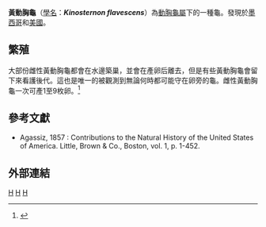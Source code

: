 {{Speciesbox 
| genus = Kinosternon
| species = flavescens
| authority = [[Agassiz|Agassiz]], 1857
| status = LC
| status_system = IUCN
| trend = stable
| image = Kinosternon flavescens 1.jpg
| synonyms = 
* ''Cinosternon flavescens'' <small>Agassiz, 1857</small>
* ''Platythyra flavescens'' <small>Agassiz, 1857</small>
* ''Cinosternum flavescens'' <small>Agassiz, 1857</small>
* ''Kinosternum flavescens'' <small>Cope, 1892</small>
* ''Kinosternon flavescens'' <small>Stone, 1903</small>
* ''Kinosternon flavescens flavescens'' <small>Hartweg, 1938</small>
* ''Kinosternon flavescens spooneri'' <small>Smith, 1951</small>
* ''Platythyra flavenscens'' <small>Raun & Gehlbach, 1972</small> ''([[ex_errore|ex errore]])''
* ''Kinosternon spooneri'' <small>Collins, 1991</small>
| synonyms_ref=<ref name="Fritz 2007">{{Cite journal | journal = Vertebrate Zoology | title = Checklist of Chelonians of the World | date = 2007 | author = Fritz Uwe | coauthors = Peter Havaš | volume = 57 | issue = 2 | pages = 252 | id = ISSN 18640-5755 | url = http://www.cnah.org/pdf_files/851.pdf | archiveurl = https://www.webcitation.org/5v20ztMND?url=http://www.cnah.org/pdf_files/851.pdf | archivedate = 2010-12-17 | accessdate = 29 May 2012 | deadurl = yes }}</ref>
}}

'''黃動胸龜'''（[[學名|學名]]：'''''Kinosternon flavescens'''''）為[[動胸龜屬|動胸龜屬]]下的一種龜。發現於[[墨西哥|墨西哥]]和[[美國|美國]]。

== 繁殖==

大部份雌性黃動胸龜都會在水邊築巢，並會在產卵后離去，但是有些黃動胸龜會留下來看護後代。這也是唯一的被觀測到無論何時都可能守在卵旁的龜。雌性黃動胸龜一次可產1至9枚卵。<ref name="rna">{{Cite book
| publisher = Dorling Kindersley
| isbn = 978-1-4053-5793-7
| last = O'Shea
| first = Mark
| coauthors = Tim Halliday
| title = Reptiles and amphibians
| location = London
| year = 2010
| pages = 46}}</ref>

== 參考文獻==
{{Reflist}}

* Agassiz, 1857 : Contributions to the Natural History of the United States of America. Little, Brown & Co., Boston, vol. 1, p. 1-452.

== 外部連結 ==
{{commons category|Kinosternon flavescens}}
{{wikispecies-inline|Kinosternon flavescens}}
{{Taxonbar|from=Q1077041}}

[[Category:動胸龜屬|H]]
[[Category:美國爬行動物|H]]
[[Category:墨西哥爬行動物|H]]